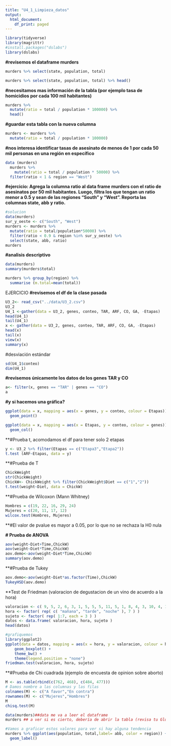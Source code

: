 ```yaml
---
title: "U4_1_Limpieza_datos"
output:
  html_document:
    df_print: paged
---
```


```r
library(tidyverse)
library(magrittr)
#install.packages("dslabs")
library(dslabs)
```

**#revisemos el dataframe murders**

```r
murders %>% select(state, population, total)
```

```r
murders %>% select(state, population, total) %>% head()
```

**#necesitamos mas información de la tabla (por ejemplo tasa de homicidios por cada 100 mil habitantes)**

```r
murders %>%
  mutate(ratio = total / population * 100000) %>%
  head()
```

**#guardar esta tabla con la nueva columna**

```r
murders <- murders %>%
  mutate(ratio = total / population * 100000)
```

**#nos interesa identificar tasas de asesinato de menos de 1 por cada 50 mil personas en una región en específico**

```r
data (murders)
  murders %>%
    mutate(ratio = total / population * 50000) %>%
  filter(ratio < 1 & region == "West")
```

**#ejercicio: Agrega la columna ratio al data frame murders con el ratio de asesinatos por 50 mil habitantes. Luego, filtra los que tengan un ratio menor a 0.5 y sean de las regiones “South” y “West”. Reporta las columnas state, abb y ratio.**

```r
#solucion
data(murders)
sur_y_oeste <- c("South", "West")
murders <- murders %>%
  mutate(ratio = total/population*50000) %>%
  filter(ratio < 0.9 & region %in% sur_y_oeste) %>%
  select(state, abb, ratio)
murders
```

**#analisis descriptivo**

```r
data(murders)
summary(murders$total)
```

```r
murders %>% group_by(region) %>% 
  summarise (m.total=mean(total))
```

EJERCICIO **#revisemos el df de la clase pasada**

```r
U3_2<- read_csv("../data/U3_2.csv")
U3_2
U4_1 <-gather(data = U3_2, genes, conteo, TAR, ARF, CO, GA, -Etapas)
head(U4_1)
tail(U4_1)
x <- gather(data = U3_2, genes, conteo, TAR, ARF, CO, GA, -Etapas)
head(x)
tail(x)
view(x)
summary(x)
```

#desviación estándar

```r
sd(U4_1$conteo)
dim(U4_1)
```

**#revisemos únicamente los datos de los genes TAR y CO**

```r
a<- filter(x, genes == "TAR" | genes == "CO")
a
```

**#y si hacemos una gráfica?**

```r
ggplot(data = x, mapping = aes(x = genes, y = conteo, colour = Etapas)) + 
  geom_point()
```

```r
ggplot(data = x, mapping = aes(x = Etapas, y = conteo, colour = genes)) +
  geom_col()
```

\*\*#Prueba t, acomodamos el df para tener solo 2 etapas

```r
y <- U3_2 %>% filter(Etapas == c("Etapa3","Etapa2"))
t.test (ARF~Etapas, data = y)
```

\*\*#Prueba de T

```r
ChickWeight
str(ChickWeight)
ChickW<- ChickWeight %>% filter(ChickWeight$Diet == c("1","2"))
t.test(weight~Diet, data = ChickW)
```

\*\*#Prueba de Wilcoxon (Mann Whitney)

```r
Hombres = c(19, 22, 16, 29, 24)
Mujeres = c(20, 11, 17, 12)
wilcox.test(Hombres, Mujeres)
```

\*\*#El valor de pvalue es mayor a 0.05, por lo que no se rechaza la H0 nula

**\# Prueba de ANOVA**

```r
aov(weight~Diet+Time,ChickW)
aov(weight~Diet*Time,ChickW)
aov.demo<-aov(weight~Diet*Time,ChickW)
summary(aov.demo)
```

\*\*#Prueba de Tukey

```r
aov.demo<-aov(weight~Diet*as.factor(Time),ChickW)
TukeyHSD(aov.demo)
```

\*\*Test de Friedman (valoracion de degustacion de un vino de acuerdo a la hora)

```r
valoracion <- c( 9, 5, 2, 6, 3, 1, 5, 5, 5, 11, 5, 1, 8, 4, 3, 10, 4, 1, 7, 3, 4 )
hora <- factor( rep( c( "mañana", "tarde", "noche" ), 7 ) )
sujeto <- factor( rep( 1:7, each = 3 ) )
datos <- data.frame( valoracion, hora, sujeto )
head(datos)
```

```r
#grafiquemos
library(ggplot2)
ggplot(data = datos, mapping = aes(x = hora, y = valoracion, colour = hora)) +
    geom_boxplot() +
    theme_bw() +
    theme(legend.position = "none") 
friedman.test(valoracion, hora, sujeto)
```

\*\*#Prueba de Chi cuadrada (ejemplo de encuesta de opinion sobre aborto)

```r
M <- as.table(rbind(c(762, 468), c(484, 477)))
# Damos nombre a las columnas y las filas 
colnames(M) <- c("A favor","En contra")
rownames(M) <- c("Mujeres","Hombres")
M
chisq.test(M)
```

```r
data(murders)##data me va a leer el dataframe 
murders ## a ver si es cierto, debería de abrir la tabla (revisa tu Global Environment)

#Vamos a graficar estos valores para ver si hay alguna tendencia
murders %>% ggplot(aes(population, total,label= abb, color = region)) +
  geom_label()
```
